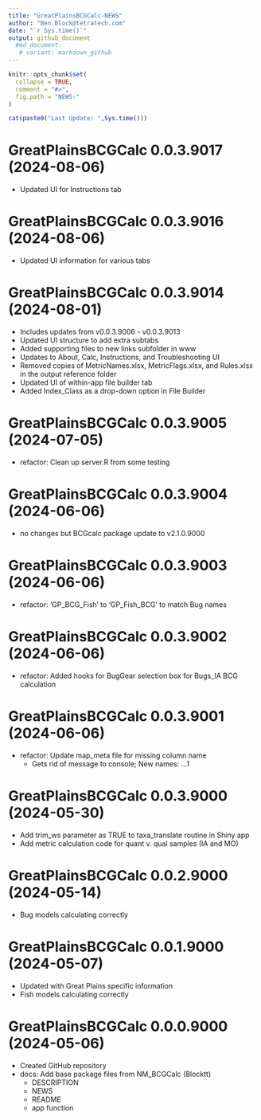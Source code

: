 ```yaml
---
title: "GreatPlainsBCGCalc-NEWS"
author: "Ben.Block@tetratech.com"
date: "`r Sys.time()`"
output: github_document
  #md_document:
   # variant: markdown_github
---
```


<!-- NEWS.md is generated from NEWS.Rmd. Please edit that file -->

```r
knitr::opts_chunk$set(
  collapse = TRUE,
  comment = "#>",
  fig.path = "NEWS-"
)
```

```r
cat(paste0("Last Update: ",Sys.time()))
```

# GreatPlainsBCGCalc 0.0.3.9017 (2024-08-06)

* Updated UI for Instructions tab

# GreatPlainsBCGCalc 0.0.3.9016 (2024-08-06)

* Updated UI information for various tabs

# GreatPlainsBCGCalc 0.0.3.9014 (2024-08-01)

* Includes updates from v0.0.3.9006 - v0.0.3.9013
* Updated UI structure to add extra subtabs
* Added supporting files to new links subfolder in www
* Updates to About, Calc, Instructions, and Troubleshooting UI
* Removed copies of MetricNames.xlsx, MetricFlags.xlsx, and Rules.xlsx in the output reference folder
* Updated UI of within-app file builder tab
* Added Index_Class as a drop-down option in File Builder

# GreatPlainsBCGCalc 0.0.3.9005 (2024-07-05)

* refactor: Clean up server.R from some testing

# GreatPlainsBCGCalc 0.0.3.9004 (2024-06-06)

-   no changes but BCGcalc package update to v2.1.0.9000

# GreatPlainsBCGCalc 0.0.3.9003 (2024-06-06)

-   refactor: 'GP_BCG_Fish' to 'GP_Fish_BCG' to match Bug names

# GreatPlainsBCGCalc 0.0.3.9002 (2024-06-06)

-   refactor: Added hooks for BugGear selection box for Bugs_IA BCG calculation

# GreatPlainsBCGCalc 0.0.3.9001 (2024-06-06)

-   refactor: Update map_meta file for missing column name
    -   Gets rid of message to console; New names: ...1

# GreatPlainsBCGCalc 0.0.3.9000 (2024-05-30)

-   Add trim_ws parameter as TRUE to taxa_translate routine in Shiny app
-   Add metric calculation code for quant v. qual samples (IA and MO)

# GreatPlainsBCGCalc 0.0.2.9000 (2024-05-14)

-   Bug models calculating correctly

# GreatPlainsBCGCalc 0.0.1.9000 (2024-05-07)

-   Updated with Great Plains specific information
-   Fish models calculating correctly

# GreatPlainsBCGCalc 0.0.0.9000 (2024-05-06)

-   Created GitHub repository
-   docs: Add base package files from NM_BCGCalc (Blocktt)
    -   DESCRIPTION
    -   NEWS
    -   README
    -   app function
